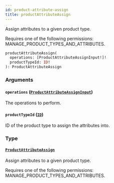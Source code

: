 ```yaml
---
id: product-attribute-assign
title: productAttributeAssign
---
```


Assign attributes to a given product type.

Requires one of the following permissions: MANAGE_PRODUCT_TYPES_AND_ATTRIBUTES.

```graphql
productAttributeAssign(
  operations: [ProductAttributeAssignInput!]!
  productTypeId: ID!
): ProductAttributeAssign
```

### Arguments

#### `operations` ([`ProductAttributeAssignInput`](../../../developer/api-reference/inputs/product-attribute-assign-input))

The operations to perform.

#### `productTypeId` ([`ID`](../../../developer/api-reference/scalars/id))

ID of the product type to assign the attributes into.

### Type

#### [`ProductAttributeAssign`](../../../developer/api-reference/objects/product-attribute-assign)

Assign attributes to a given product type.

Requires one of the following permissions: MANAGE_PRODUCT_TYPES_AND_ATTRIBUTES.

